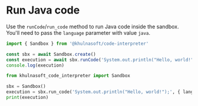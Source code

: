 # Run Java code
Use the `runCode`/`run_code` method to run Java code inside the sandbox.
You'll need to pass the `language` parameter with value `java`.
<CodeGroup>
```js
import { Sandbox } from '@khulnasoft/code-interpreter'

const sbx = await Sandbox.create()
const execution = await sbx.runCode('System.out.println("Hello, world!");', { language: 'java' })
console.log(execution)
```
```python
from khulnasoft_code_interpreter import Sandbox

sbx = Sandbox()
execution = sbx.run_code('System.out.println("Hello, world!");', { language: 'java' })
print(execution)
```
</CodeGroup>